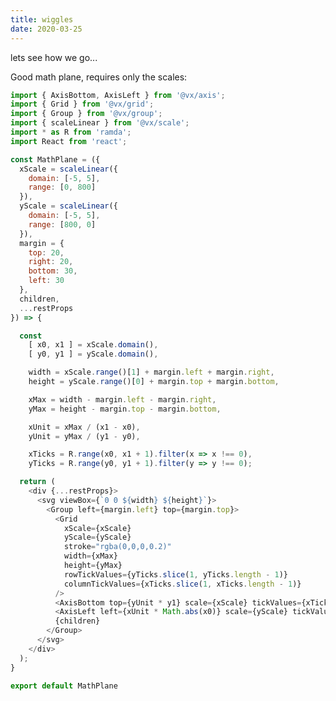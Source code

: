 ```yaml
---
title: wiggles
date: 2020-03-25
---
```



lets see how we go...

<WithD3Drag />

Good math plane, requires only the scales:

```js
import { AxisBottom, AxisLeft } from '@vx/axis';
import { Grid } from '@vx/grid';
import { Group } from '@vx/group';
import { scaleLinear } from '@vx/scale';
import * as R from 'ramda';
import React from 'react';

const MathPlane = ({
  xScale = scaleLinear({
    domain: [-5, 5],
    range: [0, 800]
  }),
  yScale = scaleLinear({
    domain: [-5, 5],
    range: [800, 0]
  }),
  margin = {
    top: 20,
    right: 20,
    bottom: 30,
    left: 30
  },
  children,
  ...restProps
}) => {

  const
    [ x0, x1 ] = xScale.domain(),
    [ y0, y1 ] = yScale.domain(),

    width = xScale.range()[1] + margin.left + margin.right,
    height = yScale.range()[0] + margin.top + margin.bottom,

    xMax = width - margin.left - margin.right,
    yMax = height - margin.top - margin.bottom,

    xUnit = xMax / (x1 - x0),
    yUnit = yMax / (y1 - y0),

    xTicks = R.range(x0, x1 + 1).filter(x => x !== 0),
    yTicks = R.range(y0, y1 + 1).filter(y => y !== 0);

  return (
    <div {...restProps}>
      <svg viewBox={`0 0 ${width} ${height}`}>
        <Group left={margin.left} top={margin.top}>
          <Grid
            xScale={xScale}
            yScale={yScale}
            stroke="rgba(0,0,0,0.2)"
            width={xMax}
            height={yMax}
            rowTickValues={yTicks.slice(1, yTicks.length - 1)}
            columnTickValues={xTicks.slice(1, xTicks.length - 1)}
          />
          <AxisBottom top={yUnit * y1} scale={xScale} tickValues={xTicks} />
          <AxisLeft left={xUnit * Math.abs(x0)} scale={yScale} tickValues={yTicks} />
          {children}
        </Group>
      </svg>
    </div>
  );
}

export default MathPlane
```
